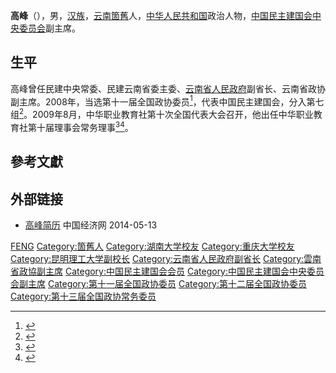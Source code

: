 {{Otheruses|高峰}}

'''高峰'''（{{bd|1963年|10月||catIdx=Gao高}}），男，[[汉族|汉族]]，[[云南|云南]][[箇舊|箇舊]]人，[[中华人民共和国|中华人民共和国]]政治人物，[[中国民主建国会中央委员会|中国民主建国会中央委员会]]副主席。

== 生平 ==
高峰曾任民建中央常委、民建云南省委主委、[[云南省人民政府|云南省人民政府]]副省长、云南省政协副主席。2008年，当选第十一届全国政协委员<ref>{{cite news|title=第十一届全国政协委员名单|url=http://www.indaa.com.cn/zt/2009qglh/zxzs/200903/t20090303_127573.html|accessdate=2013-04-09|newspaper=新华社北京1月25日电 中国人民政治协商会议第十一届全国委员会委员名单(共2237人，2008年1月25日政协第十届全国委员会常务委员会第二十次会议通过)|date=2008年1月25日|deadurl=yes|archiveurl=https://web.archive.org/web/20130928014403/http://www.indaa.com.cn/zt/2009qglh/zxzs/200903/t20090303_127573.html|archivedate=2013年9月28日}}</ref>，代表中国民主建国会，分入第七组<ref>{{cite news|title=全国政协信息-高峰|url=http://www.cppcc.gov.cn/CMS/wylibary/showJcwyxtInfoWylibary.action?tabJcwyxt.guid=11W0002730&wytype=wjwy|accessdate=2013-04-09|newspaper=全国政协委员会}}</ref>。2009年8月，中华职业教育社第十次全国代表大会召开，他出任中华职业教育社第十届理事会常务理事<ref>{{Cite web|title=第十届理事会|url=http://www.zhzjs.org.cn/sqgk/LiShiHui10.html|access-date=2021-05-18|work=www.zhzjs.org.cn}}</ref><ref>{{Cite web|title=中华职业教育社第十次全国代表大会专题|url=http://www.zhzjs.org/zhuanti/d10j/dh.html|access-date=2021-05-18|work=www.zhzjs.org}}</ref>。

== 參考文獻 ==
{{reflist}}

== 外部链接 ==
* [http://district.ce.cn/newarea/roll/201111/30/t20111130_22880939.shtml 高峰简历] 中国经济网 2014-05-13

{{中国政治人物小作品}}
{{云南省领导人}}
{{云南政治|其他}}
{{Navboxes 
| title  = 高峰在[[中华职业教育社|中华职业教育社]]的职务
| list1  =
{{中华职业教育社第十届理事会}}
{{中华职业教育社第十一届理事会}}
{{中华职业教育社第十二届理事会}}
}}
{{Navboxes 
| title  = 高峰在[[中国民主建国会|中国民主建国会]]的职务
| list1  =
{{中国民主建国会第九届中央委员会}}
{{中国民主建国会第十届中央委员会}}
{{中国民主建国会第十一届中央委员会}}
}}

{{Authority control}}
{{DEFAULTSORT:Gao高}}
[[Category:高姓|FENG]]
[[Category:箇舊人|Category:箇舊人]]
[[Category:湖南大学校友|Category:湖南大学校友]]
[[Category:重庆大学校友|Category:重庆大学校友]]
[[Category:昆明理工大学副校长|Category:昆明理工大学副校长]]
[[Category:云南省人民政府副省长|Category:云南省人民政府副省长]]
[[Category:雲南省政協副主席|Category:雲南省政協副主席]]
[[Category:中国民主建国会会员|Category:中国民主建国会会员]]
[[Category:中国民主建国会中央委员会副主席|Category:中国民主建国会中央委员会副主席]]
[[Category:第十一届全国政协委员|Category:第十一届全国政协委员]]
[[Category:第十二届全国政协委员|Category:第十二届全国政协委员]]
[[Category:第十三届全国政协常务委员|Category:第十三届全国政协常务委员]]